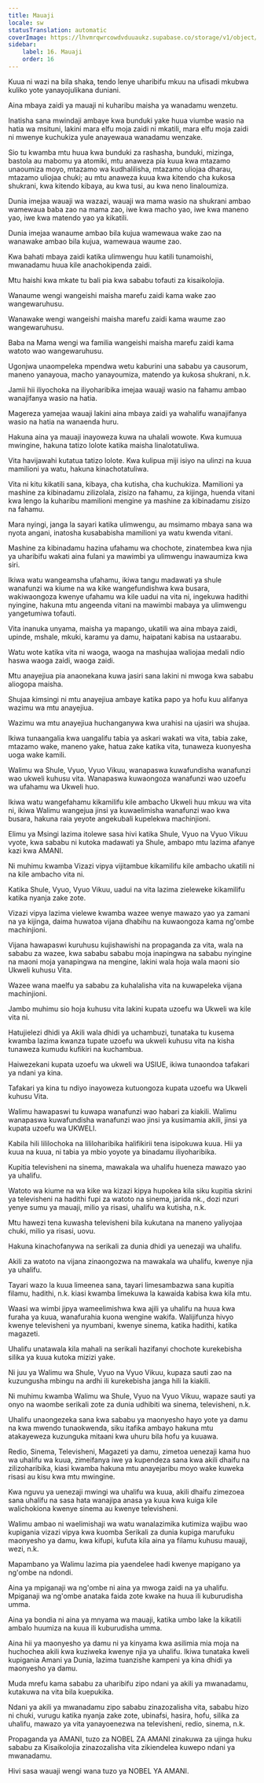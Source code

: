 ```yaml
---
title: Mauaji
locale: sw
statusTranslation: automatic
coverImage: https://lhvmrqwrcowdvduuaukz.supabase.co/storage/v1/object/public/strapi-uploads/small_cover-educacion-fundamental.webp-2d51a7828a2b1309555be27f7e2a61a0.webp
sidebar:
    label: 16. Mauaji
    order: 16
---
```

Kuua ni wazi na bila shaka, tendo lenye uharibifu mkuu na ufisadi mkubwa kuliko yote yanayojulikana duniani.

Aina mbaya zaidi ya mauaji ni kuharibu maisha ya wanadamu wenzetu.

Inatisha sana mwindaji ambaye kwa bunduki yake huua viumbe wasio na hatia wa msituni, lakini mara elfu moja zaidi ni mkatili, mara elfu moja zaidi ni mwenye kuchukiza yule anayewaua wanadamu wenzake.

Sio tu kwamba mtu huua kwa bunduki za rashasha, bunduki, mizinga, bastola au mabomu ya atomiki, mtu anaweza pia kuua kwa mtazamo unaoumiza moyo, mtazamo wa kudhalilisha, mtazamo uliojaa dharau, mtazamo uliojaa chuki; au mtu anaweza kuua kwa kitendo cha kukosa shukrani, kwa kitendo kibaya, au kwa tusi, au kwa neno linaloumiza.

Dunia imejaa wauaji wa wazazi, wauaji wa mama wasio na shukrani ambao wamewaua baba zao na mama zao, iwe kwa macho yao, iwe kwa maneno yao, iwe kwa matendo yao ya kikatili.

Dunia imejaa wanaume ambao bila kujua wamewaua wake zao na wanawake ambao bila kujua, wamewaua waume zao.

Kwa bahati mbaya zaidi katika ulimwengu huu katili tunamoishi, mwanadamu huua kile anachokipenda zaidi.

Mtu haishi kwa mkate tu bali pia kwa sababu tofauti za kisaikolojia.

Wanaume wengi wangeishi maisha marefu zaidi kama wake zao wangewaruhusu.

Wanawake wengi wangeishi maisha marefu zaidi kama waume zao wangewaruhusu.

Baba na Mama wengi wa familia wangeishi maisha marefu zaidi kama watoto wao wangewaruhusu.

Ugonjwa unaompeleka mpendwa wetu kaburini una sababu ya causorum, maneno yanayoua, macho yanayoumiza, matendo ya kukosa shukrani, n.k.

Jamii hii iliyochoka na iliyoharibika imejaa wauaji wasio na fahamu ambao wanajifanya wasio na hatia.

Magereza yamejaa wauaji lakini aina mbaya zaidi ya wahalifu wanajifanya wasio na hatia na wanaenda huru.

Hakuna aina ya mauaji inayoweza kuwa na uhalali wowote. Kwa kumuua mwingine, hakuna tatizo lolote katika maisha linalotatuliwa.

Vita havijawahi kutatua tatizo lolote. Kwa kulipua miji isiyo na ulinzi na kuua mamilioni ya watu, hakuna kinachotatuliwa.

Vita ni kitu kikatili sana, kibaya, cha kutisha, cha kuchukiza. Mamilioni ya mashine za kibinadamu zilizolala, zisizo na fahamu, za kijinga, huenda vitani kwa lengo la kuharibu mamilioni mengine ya mashine za kibinadamu zisizo na fahamu.

Mara nyingi, janga la sayari katika ulimwengu, au msimamo mbaya sana wa nyota angani, inatosha kusababisha mamilioni ya watu kwenda vitani.

Mashine za kibinadamu hazina ufahamu wa chochote, zinatembea kwa njia ya uharibifu wakati aina fulani ya mawimbi ya ulimwengu inawaumiza kwa siri.

Ikiwa watu wangeamsha ufahamu, ikiwa tangu madawati ya shule wanafunzi wa kiume na wa kike wangefundishwa kwa busara, wakiwaongoza kwenye ufahamu wa kile uadui na vita ni, ingekuwa hadithi nyingine, hakuna mtu angeenda vitani na mawimbi mabaya ya ulimwengu yangetumiwa tofauti.

Vita inanuka unyama, maisha ya mapango, ukatili wa aina mbaya zaidi, upinde, mshale, mkuki, karamu ya damu, haipatani kabisa na ustaarabu.

Watu wote katika vita ni waoga, waoga na mashujaa waliojaa medali ndio haswa waoga zaidi, waoga zaidi.

Mtu anayejiua pia anaonekana kuwa jasiri sana lakini ni mwoga kwa sababu aliogopa maisha.

Shujaa kimsingi ni mtu anayejiua ambaye katika papo ya hofu kuu alifanya wazimu wa mtu anayejiua.

Wazimu wa mtu anayejiua huchanganywa kwa urahisi na ujasiri wa shujaa.

Ikiwa tunaangalia kwa uangalifu tabia ya askari wakati wa vita, tabia zake, mtazamo wake, maneno yake, hatua zake katika vita, tunaweza kuonyesha uoga wake kamili.

Walimu wa Shule, Vyuo, Vyuo Vikuu, wanapaswa kuwafundisha wanafunzi wao ukweli kuhusu vita. Wanapaswa kuwaongoza wanafunzi wao uzoefu wa ufahamu wa Ukweli huo.

Ikiwa watu wangefahamu kikamilifu kile ambacho Ukweli huu mkuu wa vita ni, ikiwa Walimu wangejua jinsi ya kuwaelimisha wanafunzi wao kwa busara, hakuna raia yeyote angekubali kupelekwa machinjioni.

Elimu ya Msingi lazima itolewe sasa hivi katika Shule, Vyuo na Vyuo Vikuu vyote, kwa sababu ni kutoka madawati ya Shule, ambapo mtu lazima afanye kazi kwa AMANI.

Ni muhimu kwamba Vizazi vipya vijitambue kikamilifu kile ambacho ukatili ni na kile ambacho vita ni.

Katika Shule, Vyuo, Vyuo Vikuu, uadui na vita lazima zieleweke kikamilifu katika nyanja zake zote.

Vizazi vipya lazima vielewe kwamba wazee wenye mawazo yao ya zamani na ya kijinga, daima huwatoa vijana dhabihu na kuwaongoza kama ng'ombe machinjioni.

Vijana hawapaswi kuruhusu kujishawishi na propaganda za vita, wala na sababu za wazee, kwa sababu sababu moja inapingwa na sababu nyingine na maoni moja yanapingwa na mengine, lakini wala hoja wala maoni sio Ukweli kuhusu Vita.

Wazee wana maelfu ya sababu za kuhalalisha vita na kuwapeleka vijana machinjioni.

Jambo muhimu sio hoja kuhusu vita lakini kupata uzoefu wa Ukweli wa kile vita ni.

Hatujielezi dhidi ya Akili wala dhidi ya uchambuzi, tunataka tu kusema kwamba lazima kwanza tupate uzoefu wa ukweli kuhusu vita na kisha tunaweza kumudu kufikiri na kuchambua.

Haiwezekani kupata uzoefu wa ukweli wa USIUE, ikiwa tunaondoa tafakari ya ndani ya kina.

Tafakari ya kina tu ndiyo inayoweza kutuongoza kupata uzoefu wa Ukweli kuhusu Vita.

Walimu hawapaswi tu kuwapa wanafunzi wao habari za kiakili. Walimu wanapaswa kuwafundisha wanafunzi wao jinsi ya kusimamia akili, jinsi ya kupata uzoefu wa UKWELI.

Kabila hili lililochoka na lililoharibika halifikirii tena isipokuwa kuua. Hii ya kuua na kuua, ni tabia ya mbio yoyote ya binadamu iliyoharibika.

Kupitia televisheni na sinema, mawakala wa uhalifu hueneza mawazo yao ya uhalifu.

Watoto wa kiume na wa kike wa kizazi kipya hupokea kila siku kupitia skrini ya televisheni na hadithi fupi za watoto na sinema, jarida nk., dozi nzuri yenye sumu ya mauaji, milio ya risasi, uhalifu wa kutisha, n.k.

Mtu hawezi tena kuwasha televisheni bila kukutana na maneno yaliyojaa chuki, milio ya risasi, uovu.

Hakuna kinachofanywa na serikali za dunia dhidi ya uenezaji wa uhalifu.

Akili za watoto na vijana zinaongozwa na mawakala wa uhalifu, kwenye njia ya uhalifu.

Tayari wazo la kuua limeenea sana, tayari limesambazwa sana kupitia filamu, hadithi, n.k. kiasi kwamba limekuwa la kawaida kabisa kwa kila mtu.

Waasi wa wimbi jipya wameelimishwa kwa ajili ya uhalifu na huua kwa furaha ya kuua, wanafurahia kuona wengine wakifa. Walijifunza hivyo kwenye televisheni ya nyumbani, kwenye sinema, katika hadithi, katika magazeti.

Uhalifu unatawala kila mahali na serikali hazifanyi chochote kurekebisha silika ya kuua kutoka mizizi yake.

Ni juu ya Walimu wa Shule, Vyuo na Vyuo Vikuu, kupaza sauti zao na kuzungusha mbingu na ardhi ili kurekebisha janga hili la kiakili.

Ni muhimu kwamba Walimu wa Shule, Vyuo na Vyuo Vikuu, wapaze sauti ya onyo na waombe serikali zote za dunia udhibiti wa sinema, televisheni, n.k.

Uhalifu unaongezeka sana kwa sababu ya maonyesho hayo yote ya damu na kwa mwendo tunaokwenda, siku itafika ambayo hakuna mtu atakayeweza kuzunguka mitaani kwa uhuru bila hofu ya kuuawa.

Redio, Sinema, Televisheni, Magazeti ya damu, zimetoa uenezaji kama huo wa uhalifu wa kuua, zimeifanya iwe ya kupendeza sana kwa akili dhaifu na zilizoharibika, kiasi kwamba hakuna mtu anayejaribu moyo wake kuweka risasi au kisu kwa mtu mwingine.

Kwa nguvu ya uenezaji mwingi wa uhalifu wa kuua, akili dhaifu zimezoea sana uhalifu na sasa hata wanajipa anasa ya kuua kwa kuiga kile walichokiona kwenye sinema au kwenye televisheni.

Walimu ambao ni waelimishaji wa watu wanalazimika kutimiza wajibu wao kupigania vizazi vipya kwa kuomba Serikali za dunia kupiga marufuku maonyesho ya damu, kwa kifupi, kufuta kila aina ya filamu kuhusu mauaji, wezi, n.k.

Mapambano ya Walimu lazima pia yaendelee hadi kwenye mapigano ya ng'ombe na ndondi.

Aina ya mpiganaji wa ng'ombe ni aina ya mwoga zaidi na ya uhalifu. Mpiganaji wa ng'ombe anataka faida zote kwake na huua ili kuburudisha umma.

Aina ya bondia ni aina ya mnyama wa mauaji, katika umbo lake la kikatili ambalo huumiza na kuua ili kuburudisha umma.

Aina hii ya maonyesho ya damu ni ya kinyama kwa asilimia mia moja na huchochea akili kwa kuziweka kwenye njia ya uhalifu. Ikiwa tunataka kweli kupigania Amani ya Dunia, lazima tuanzishe kampeni ya kina dhidi ya maonyesho ya damu.

Muda mrefu kama sababu za uharibifu zipo ndani ya akili ya mwanadamu, kutakuwa na vita bila kuepukika.

Ndani ya akili ya mwanadamu zipo sababu zinazozalisha vita, sababu hizo ni chuki, vurugu katika nyanja zake zote, ubinafsi, hasira, hofu, silika za uhalifu, mawazo ya vita yanayoenezwa na televisheni, redio, sinema, n.k.

Propaganda ya AMANI, tuzo za NOBEL ZA AMANI zinakuwa za ujinga huku sababu za Kisaikolojia zinazozalisha vita zikiendelea kuwepo ndani ya mwanadamu.

Hivi sasa wauaji wengi wana tuzo ya NOBEL YA AMANI.

